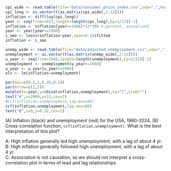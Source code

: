 
```r
cpi_wide <- read.table(file="data/consumer_price_index.csv",sep=",",header=TRUE)
cpi_long <- as.vector(t(as.matrix(cpi_wide[,2:13])))
inflation <- diff(log(cpi_long))
year <- seq(from=1913,length=length(cpi_long),by=1/12)[-1]
inflation <- inflation[year>=1980]*12*100 # percent, annualized
year <- year[year>=1980]
i_smo <- loess(inflation~year,span=0.1)$fitted
inflation <- i_smo

unemp_wide <- read.table(file="data/adjusted_unemployment.csv",sep=",",header=TRUE)
unemployment <- as.vector(t(as.matrix(unemp_wide[,2:13])))
u_year <- seq(from=1948,length=length(unemployment),by=1/12)[-1]
unemployment <- unemployment[u_year>=1980]
u_year <- u_year[u_year>=1980]
ols <- lm(inflation~unemployment)

par(mai=c(0.5,1,0.35,0.1))
par(mfrow=c(1,2))
matplot(x=year,y=cbind(inflation,unemployment),ty="l",ylab="")
text("A",x=2000,y=13,cex=2)
#ccf(inflation,unemployment,lag.max=80)
ccf(inflation,unemployment,lag.max=80)
text("B",x=0,y=0.32,cex=2)

```

\(A) Inflation (black) and unemployment (red) for the USA, 1980-2024. (B) Cross-correlation function, `ccf(inflation,unemployment)`. What is the best interpretation of this plot?

A: High inflation generally led high unemployment, with a lag of about 4 yr.\
B: High inflation generally followed high unemployment, with a lag of about 4 yr.\
C: Association is not causation, so we should not interpret a cross-correlation plot in terms of lead and lag relationships.







 



